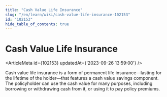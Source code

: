 ```yaml
---
title: "Cash Value Life Insurance"
slug: "/en/learn/wiki/cash-value-life-insurance-102153"
id: "102153"
hide_table_of_contents: true
---
```



# Cash Value Life Insurance

<ArticleMeta id={102153} updatedAt={'2023-09-26 13:59:00'} />
<div className='border-solid border-b border-t-0 my-4 border-[var(--ifm-color-gray-300)]' />

Cash value life insurance is a form of permanent life insurance—lasting for the lifetime of the holder—that features a cash value savings component. The policyholder can use the cash value for many purposes, including borrowing or withdrawing cash from it, or using it to pay policy premiums.
